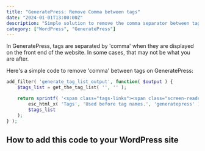 ```yaml
---
title: "GeneratePress: Remove Comma between tags"
date: "2024-01-01T13:00:00Z"
description: "Simple solution to remove the comma separator between tags in GeneratePress theme. Customize your tag display for better visual appeal."
category: ["WordPress", "GeneratePress"]
---
```


In GeneratePress, tags are separated by 'comma' when they are displayed on the front end of the website. In some cases, that may not be what you are after. 

Here's a simple code to remove 'comma' between tags on GeneratePress:

```php
add_filter( 'generate_tag_list_output', function( $output ) {
    $tags_list = get_the_tag_list( '', '' );

    return sprintf( '<span class="tags-links"><span class="screen-reader-text">%1$s </span>%2$s</span>', // WPCS: XSS ok, sanitization ok.
        esc_html_x( 'Tags', 'Used before tag names.', 'generatepress' ),
        $tags_list
    );
} );
```

## How to add this code to your WordPress site

<LinkCard 
  href="/blog/add-php-wordpress/"
  title="How to Add PHP Code to WordPress"
  isExternal={false}
/> 